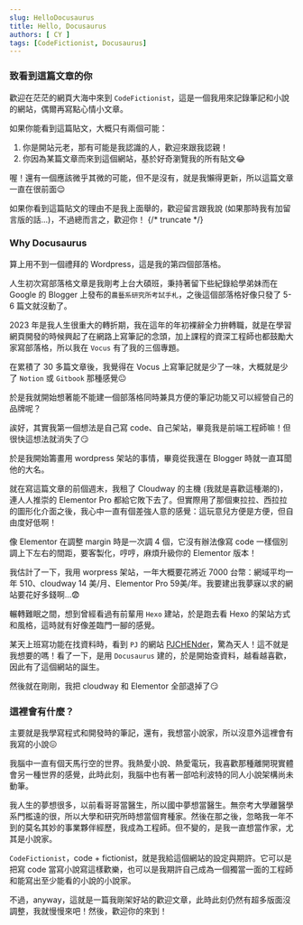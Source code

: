 ```yaml
---
slug: HelloDocusaurus
title: Hello, Docusaurus
authors: [ CY ]
tags: [CodeFictionist, Docusaurus]
---
```

### 致看到這篇文章的你
歡迎在茫茫的網頁大海中來到 `CodeFictionist`，這是一個我用來記錄筆記和小說的網站，偶爾再寫點心情小文章。

如果你能看到這篇貼文，大概只有兩個可能：  
1. 你是開站元老，那有可能是我認識的人，歡迎來跟我認親！
2. 你因為某篇文章而來到這個網站，基於好奇瀏覽我的所有貼文:joy:

喔！還有一個應該微乎其微的可能，但不是沒有，就是我懶得更新，所以這篇文章一直在很前面:relieved:

如果你看到這篇貼文的理由不是我上面舉的，歡迎留言跟我說 (如果那時我有加留言版的話...)，不過總而言之，歡迎你！
{/* truncate */}
### Why Docusaurus
算上用不到一個禮拜的 Wordpress，這是我的第四個部落格。

人生初次寫部落格文章是我剛考上台大碩班，秉持著留下些紀錄給學弟妹而在 Google 的 Blogger 上發布的`農藝系研究所考試手札`，之後這個部落格好像只發了 5-6 篇文就沒動了。

2023 年是我人生很重大的轉折期，我在這年的年初裸辭全力拚轉職，就是在學習網頁開發的時候興起了在網路上寫筆記的念頭，加上課程的資深工程師也都鼓勵大家寫部落格，所以我在 `Vocus` 有了我的三個專題。

在累積了 30 多篇文章後，我覺得在 Vocus 上寫筆記就是少了一味，大概就是少了 `Notion` 或 `Gitbook` 那種感覺:neutral_face:

於是我就開始想著能不能建一個部落格同時兼具方便的筆記功能又可以經營自己的品牌呢？

誒好，其實我第一個想法是自己寫 code、自己架站，畢竟我是前端工程師嘛！但很快這想法就消失了:smirk:

於是我開始籌畫用 wordpress 架站的事情，畢竟從我還在 Blogger 時就一直耳聞他的大名。

就在寫這篇文章的前個週末，我租了 Cloudway 的主機 (我就是喜歡這種潮的)，連人人推崇的 Elementor Pro 都給它敗下去了。但實際用了那個東拉拉、西拉拉的圖形化介面之後，我心中一直有個差強人意的感覺：這玩意兒方便是方便，但自由度好低啊！

像 Elementor 在調整 margin 時是一次調 4 個，它沒有辦法像寫 code 一樣個別調上下左右的間距，要客製化，哼哼，麻煩升級你的 Elementor 版本！

我估計了一下，我用 worpress 架站，一年大概要花將近 7000 台幣：網域平均一年 510、cloudway 14 美/月、Elementor Pro 59美/年。我要建出我夢寐以求的網站要花好多錢啊...:fearful:

輾轉難眠之間，想到曾經看過有前輩用 `Hexo` 建站，於是跑去看 Hexo 的架站方式和風格，這時就有好像差臨門一腳的感覺。

某天上班寫功能在找資料時，看到 `PJ` 的網站 [PJCHENder](https://pjchender.dev/)，驚為天人！這不就是我想要的嗎！看了一下，是用 `Docusaurus` 建的，於是開始查資料，越看越喜歡，因此有了這個網站的誕生。

然後就在剛剛，我把 cloudway 和 Elementor 全部退掉了:smirk:

### 這裡會有什麼？
主要就是我學寫程式和開發時的筆記，還有，我想當小說家，所以沒意外這裡會有我寫的小說:confounded:

我腦中一直有個天馬行空的世界。我熱愛小說、熱愛電玩，我喜歡那種離開現實體會另一種世界的感覺，此時此刻，我腦中也有著一部哈利波特的同人小說架構尚未動筆。

我人生的夢想很多，以前看哥哥當醫生，所以國中夢想當醫生。無奈考大學離醫學系門檻遠的很，所以大學和研究所時想當個育種家。然後在那之後，忽略我一年不到的莫名其妙的事業夥伴經歷，我成為工程師。但不變的，是我一直想當作家，尤其是小說家。

`CodeFictionist`，code + fictionist，就是我給這個網站的設定與期許。它可以是把寫 code 當寫小說寫這樣歡樂，也可以是我期許自己成為一個獨當一面的工程師和能寫出至少能看的小說的小說家。

不過，anyway，這就是一篇我剛架好站的歡迎文章，此時此刻仍然有超多版面沒調整，我就慢慢來吧！然後，歡迎你的來到！